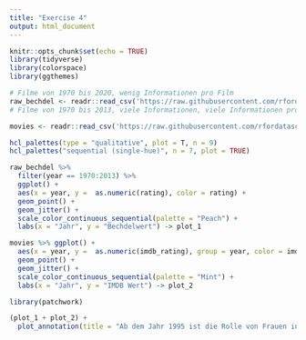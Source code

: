 ```yaml
---
title: "Exercise 4"
output: html_document
---
```


```r
knitr::opts_chunk$set(echo = TRUE)
library(tidyverse)
library(colorspace)
library(ggthemes)
```


```r

# Filme von 1970 bis 2020, wenig Informationen pro Film
raw_bechdel <- readr::read_csv('https://raw.githubusercontent.com/rfordatascience/tidytuesday/master/data/2021/2021-03-09/raw_bechdel.csv')
# Filme von 1970 bis 2013, viele Informationen, viele Informationen pro Film

movies <- readr::read_csv('https://raw.githubusercontent.com/rfordatascience/tidytuesday/master/data/2021/2021-03-09/movies.csv')
```

```r
hcl_palettes(type = "qualitative", plot = T, n = 9)
hcl_palettes("sequential (single-hue)", n = 7, plot = TRUE)


```


```r

raw_bechdel %>% 
  filter(year == 1970:2013) %>%
  ggplot() +
  aes(x = year, y =  as.numeric(rating), color = rating) +
  geom_point() +
  geom_jitter() +
  scale_color_continuous_sequential(palette = "Peach") +
  labs(x = "Jahr", y = "Bechdelwert") -> plot_1

movies %>% ggplot() +
  aes(x = year, y =  as.numeric(imdb_rating), group = year, color = imdb_rating) +
  geom_point() +
  geom_jitter() +
  scale_color_continuous_sequential(palette = "Mint") +
  labs(x = "Jahr", y = "IMDB Wert") -> plot_2

library(patchwork)

(plot_1 + plot_2) +
  plot_annotation(title = "Ab dem Jahr 1995 ist die Rolle von Frauen in Filmen präsenter", subtitle = "Vergleich von IMDB_Rating und Bechdel Test im Punktdiagramm")

```


